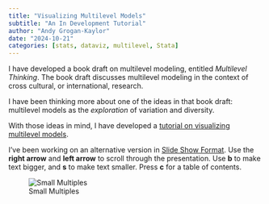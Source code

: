 ```yaml
---
title: "Visualizing Multilevel Models"
subtitle: "An In Development Tutorial"
author: "Andy Grogan-Kaylor"
date: "2024-10-21"
categories: [stats, dataviz, multilevel, Stata]
---
```


I have developed a book draft on multilevel modeling, entitled *Multilevel Thinking*. The book draft discusses multilevel modeling in the context of cross cultural, or international, research. 

I have been thinking more about one of the ideas in that book draft:  multilevel models as the *exploration* of variation and diversity.

With those ideas in mind, I have developed a [tutorial on visualizing multilevel models](https://agrogan1.github.io/multilevel/visualizing-MLM/visualizing-MLM.html). 

I've been working on an alternative version in [Slide Show Format](https://agrogan1.github.io/multilevel/visualizing-MLM/visualizing-MLM-slidy.html). Use the **right arrow** and **left arrow** to scroll through the presentation. Use **b** to make text bigger, and **s** to make text smaller. Press **c** for a table of contents.

![Small Multiples](mysmallmultiples.png)





